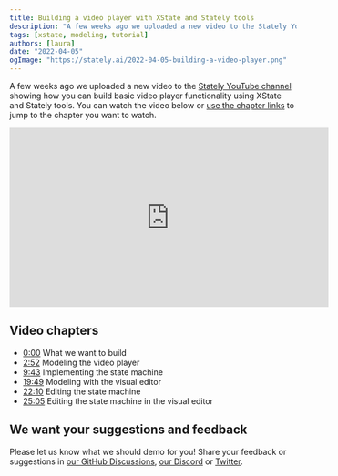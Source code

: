 ```yaml
---
title: Building a video player with XState and Stately tools
description: "A few weeks ago we uploaded a new video to the Stately YouTube channel showing how you can build basic video player functionality using XState and Stately tools."
tags: [xstate, modeling, tutorial]
authors: [laura]
date: "2022-04-05"
ogImage: "https://stately.ai/2022-04-05-building-a-video-player.png"
---
```


A few weeks ago we uploaded a new video to the [Stately YouTube channel](http://youtube.com/c/statelyai) showing how you can build basic video player functionality using XState and Stately tools. You can watch the video below or [use the chapter links](/#video-chapters) to jump to the chapter you want to watch.

<iframe width="560" height="315" src="https://www.youtube-nocookie.com/embed/3wZBSeLxVEw?controls=0" title="YouTube video player" frameborder="0" allow="accelerometer; autoplay; clipboard-write; encrypted-media; gyroscope; picture-in-picture; web-share" allowfullscreen></iframe>

<!--truncate-->

## Video chapters

- [0:00](https://www.youtube.com/watch?v=3wZBSeLxVEw&t=0s) What we want to build
- [2:52](https://www.youtube.com/watch?v=3wZBSeLxVEw&t=172s) Modeling the video player
- [9:43](https://www.youtube.com/watch?v=3wZBSeLxVEw&t=583s) Implementing the state machine
- [19:49](https://www.youtube.com/watch?v=3wZBSeLxVEw&t=1189s) Modeling with the visual editor
- [22:10](https://www.youtube.com/watch?v=3wZBSeLxVEw&t=1330s) Editing the state machine
- [25:05](https://www.youtube.com/watch?v=3wZBSeLxVEw&t=1505s) Editing the state machine in the visual editor

## We want your suggestions and feedback

Please let us know what we should demo for you! Share your feedback or suggestions in [our GitHub Discussions](https://github.com/statelyai/xstate/discussions), [our Discord](https://discord.gg/xstate) or [Twitter](https://twitter.com/statelyai).